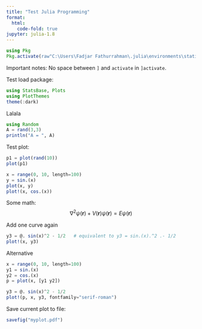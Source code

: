 ```yaml
---
title: "Test Julia Programming"
format:
  html:
    code-fold: true
jupyter: julia-1.8
---
```


```julia
using Pkg
Pkg.activate(raw"C:\Users\Fadjar Fathurrahman\.julia\environments\statistics")
```

Important notes:
No space between `]` and `activate` in `]activate`.

Test load package:
```julia
using StatsBase, Plots
using PlotThemes
theme(:dark)
```

Lalala

```julia
using Random
A = rand(3,3)
println("A = ", A)
```

Test plot:
```julia
p1 = plot(rand(10))
plot(p1)
```

```julia
x = range(0, 10, length=100)
y = sin.(x)
plot(x, y)
plot!(x, cos.(x))
```


Some math:
$$
\nabla^2 \psi(\mathbf{r}) + V(\mathbf{r})\psi(\mathbf{r}) = E\psi(\mathbf{r})
$$


Add one curve again
```julia
y3 = @. sin(x)^2 - 1/2   # equivalent to y3 = sin.(x).^2 .- 1/2
plot!(x, y3)
```

Alternative
```julia
x = range(0, 10, length=100)
y1 = sin.(x)
y2 = cos.(x)
p = plot(x, [y1 y2])

y3 = @. sin(x)^2 - 1/2
plot!(p, x, y3, fontfamily="serif-roman")
```

Save current plot to file:
```julia
savefig("myplot.pdf")
```